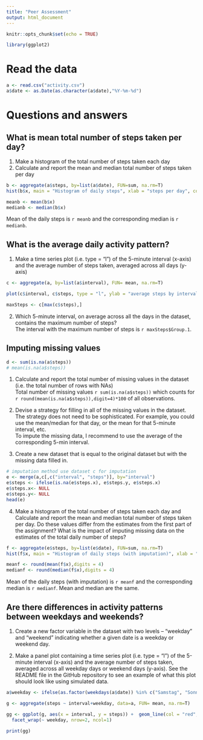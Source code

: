 ```yaml
---
title: "Peer Assessment"
output: html_document
---
```


```r
knitr::opts_chunk$set(echo = TRUE)

library(ggplot2)
```

# Read the data

```r
a <- read.csv("activity.csv")
a$date <- as.Date(as.character(a$date),"%Y-%m-%d")

```

# Questions and answers  


## What is mean total number of steps taken per day?  

1. Make a histogram of the total number of steps taken each day  
2. Calculate and report the mean and median total number of steps taken per day  

```r
b <- aggregate(a$steps, by=list(a$date), FUN=sum, na.rm=T)
hist(b$x, main = "Histogram of daily steps", xlab = "steps per day", col = "lightblue")

meanb <- mean(b$x)
medianb <- median(b$x)

```

Mean of the daily steps is `r meanb` and the corresponding median is `r medianb`. 

## What is the average daily activity pattern?
1. Make a time series plot (i.e. type = "l") of the 5-minute interval (x-axis) and the average number of steps taken, averaged across all days (y-axis)  

```r
c <- aggregate(a, by=list(a$interval), FUN= mean, na.rm=T)

plot(c$interval, c$steps, type = "l", ylab = "average steps by interval", xlab = "interval", col = "red", lwd = 2)

maxSteps <- c[max(c$steps),]


```

2. Which 5-minute interval, on average across all the days in the dataset, contains the maximum number of steps?  
The interval with the maximum number of steps is `r maxSteps$Group.1`.  

## Imputing missing values

```r
d <- sum(is.na(a$steps))
# mean(is.na(a$steps))
```

1. Calculate and report the total number of missing values in the dataset (i.e. the total number of rows with NAs)  
Total number of missing values `r sum(is.na(a$steps))` which counts for `r round(mean(is.na(a$steps)),digit=4)*100` of all observations.    

2. Devise a strategy for filling in all of the missing values in the dataset. The strategy does not need to be sophisticated. For example, you could use the mean/median for that day, or the mean for that 5-minute interval, etc.  
To impute the missing data, I recommend to use the average of the corresponding 5-min interval. 

3. Create a new dataset that is equal to the original dataset but with the missing data filled in.  
```r

# imputation method use dataset c for imputation
e <- merge(a,c[,c("interval", "steps")], by="interval")
e$steps <- ifelse(is.na(e$steps.x), e$steps.y, e$steps.x)
e$steps.x<- NULL
e$steps.y<- NULL
head(e)
```

4. Make a histogram of the total number of steps taken each day and Calculate and report the mean and median total number of steps taken per day. Do these values differ from the estimates from the first part of the assignment? What is the impact of imputing missing data on the estimates of the total daily number of steps?  
```r
f <- aggregate(e$steps, by=list(e$date), FUN=sum, na.rm=T)
hist(f$x, main = "Histogram of daily steps (with imputation)", xlab = "steps per day", col = "lightblue")

meanf <- round(mean(f$x),digits = 4)
medianf <- round(median(f$x),digits = 4)

```

Mean of the daily steps (with imputation) is `r meanf` and the corresponding median is `r medianf`. Mean and median are the same. 

## Are there differences in activity patterns between weekdays and weekends?
1. Create a new factor variable in the dataset with two levels – “weekday” and “weekend” indicating whether a given date is a weekday or weekend day.  

2. Make a panel plot containing a time series plot (i.e. type = "l") of the 5-minute interval (x-axis) and the average number of steps taken, averaged across all weekday days or weekend days (y-axis). See the README file in the GitHub repository to see an example of what this plot should look like using simulated data.

```r

a$weekday <- ifelse(as.factor(weekdays(a$date)) %in% c("Samstag", "Sonntag"), "weekend", "weekday")

g <- aggregate(steps ~ interval+weekday, data=a, FUN= mean, na.rm=T)

gg <- ggplot(g, aes(x = interval, y = steps)) +  geom_line(col = "red", size = 1) +  labs(x = "Interval", y = " average number of Steps") +
  facet_wrap(~ weekday, nrow=2, ncol=1) 

print(gg)

```
